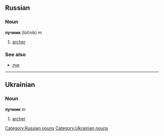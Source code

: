 ==Russian==
===Noun===
'''лучник''' (lúčnik) ''m''

# [[archer]]

===See also===
*[[лук]]


----

==Ukrainian==
===Noun===
'''лучник''' {{IPAchar|/luʧnɪk/}} ''m''

# [[archer]]

[[Category:Russian nouns]]
[[Category:Ukrainian nouns]]
